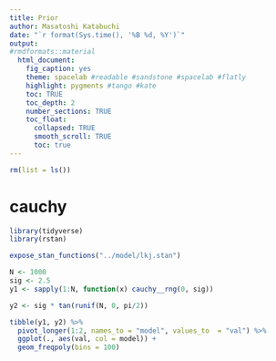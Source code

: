 ```yaml
---
title: Prior
author: Masatoshi Katabuchi
date: "`r format(Sys.time(), '%B %d, %Y')`"
output:
#rmdformats::material
  html_document:
    fig_caption: yes
    theme: spacelab #readable #sandstone #spacelab #flatly
    highlight: pygments #tango #kate
    toc: TRUE
    toc_depth: 2
    number_sections: TRUE
    toc_float:
      collapsed: TRUE
      smooth_scroll: TRUE
      toc: true
---
```


```r
rm(list = ls())
```

# cauchy

```r

library(tidyverse)
library(rstan)

expose_stan_functions("../model/lkj.stan")

```

```r

N <- 1000
sig <- 2.5
y1 <- sapply(1:N, function(x) cauchy__rng(0, sig))

y2 <- sig * tan(runif(N, 0, pi/2))

tibble(y1, y2) %>%
  pivot_longer(1:2, names_to = "model", values_to  = "val") %>%
  ggplot(., aes(val, col = model)) +
  geom_freqpoly(bins = 100)


```
